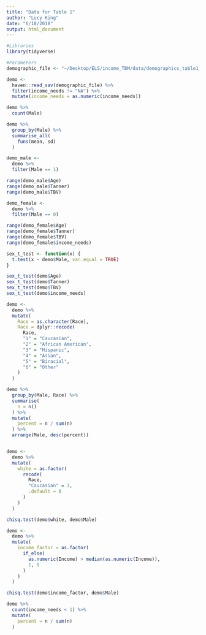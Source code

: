 ```yaml
---
title: "Data for Table 1"
author: "Lucy King"
date: "6/18/2018"
output: html_document
---
```


```r
#Libraries
library(tidyverse)

#Parameters
demographic_file <- "~/Desktop/ELS/income_TBM/data/demographics_table1_201803.sav"
```

```r
demo <-
  haven::read_sav(demographic_file) %>% 
  filter(income_needs != "NA") %>% 
  mutate(income_needs = as.numeric(income_needs))
```

```r
demo %>% 
  count(Male)
```

```r
demo %>% 
  group_by(Male) %>% 
  summarise_all(
    funs(mean, sd)
  )
```

```r
demo_male <-
  demo %>% 
  filter(Male == 1)

range(demo_male$Age)
range(demo_male$Tanner)
range(demo_male$TBV)
```

```r
demo_female <-
  demo %>% 
  filter(Male == 0)

range(demo_female$Age)
range(demo_female$Tanner)
range(demo_female$TBV)
range(demo_female$income_needs)
```

```r
sex_t_test <- function(x) {
  t.test(x ~ demo$Male, var.equal = TRUE)
}

sex_t_test(demo$Age)
sex_t_test(demo$Tanner)
sex_t_test(demo$TBV)
sex_t_test(demo$income_needs)
```

```r
demo <- 
  demo %>% 
  mutate(
    Race = as.character(Race),
    Race = dplyr::recode(
      Race,
      "1" = "Caucasian",
      "2" = "African American",
      "3" = "Hispanic",
      "4" = "Asian",
      "5" = "Biracial",
      "6" = "Other"
    )
  )

demo %>% 
  group_by(Male, Race) %>% 
  summarise(
    n = n()
  ) %>% 
  mutate(
    percent = n / sum(n)
  ) %>% 
  arrange(Male, desc(percent))


demo <-
  demo %>% 
  mutate(
    white = as.factor(
      recode(
        Race,
        "Caucasian" = 1,
        .default = 0
      )
    )
  )

chisq.test(demo$white, demo$Male)

```

```r
demo <-
  demo %>% 
  mutate(
    income_factor = as.factor(
      if_else(
        as.numeric(Income) > median(as.numeric(Income)),
        1, 0
      )
    )
  )

chisq.test(demo$income_factor, demo$Male)
```

```r
demo %>% 
  count(income_needs < 1) %>% 
  mutate(
    percent = n / sum(n)
  )
```


